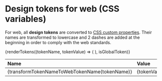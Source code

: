
<Meta title="Web/CSS variables" />

# Design tokens for web (CSS variables)
For web, all **design tokens** are converted to [CSS custom properties](https://developer.mozilla.org/en-US/docs/Web/CSS/Using_CSS_custom_properties). Their names are transformed to lowercase and 2 dashes are added at the beginning in order to comply with the web standards.

<table style={{ width: '100%' }}>
  <thead align="left">
    <tr>
      <th>Name</th>
      <th>Value</th>
    </tr>
  </thead>
  <tbody>
    {renderTokens((tokenName, tokenValue) => (
      <tr key={tokenName}>
        <td>{transformTokenNameToWebTokenName(tokenName)}</td>
        <td>{tokenValue}</td>
      </tr>
    ), isGlobalToken)}
  </tbody>
</table>
